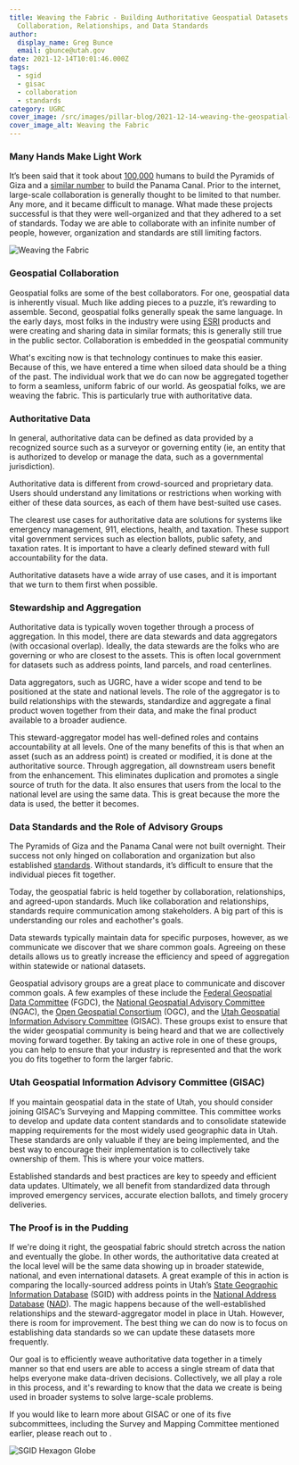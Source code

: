 ```yaml
---
title: Weaving the Fabric - Building Authoritative Geospatial Datasets through
  Collaboration, Relationships, and Data Standards
author:
  display_name: Greg Bunce
  email: gbunce@utah.gov
date: 2021-12-14T10:01:46.000Z
tags:
  - sgid
  - gisac
  - collaboration
  - standards
category: UGRC
cover_image: /src/images/pillar-blog/2021-12-14-weaving-the-geospatial-fabric/weaving_the_fabric.png
cover_image_alt: Weaving the Fabric
---
```



### Many Hands Make Light Work

It’s been said that it took about [100,000](https://www.historymuseum.ca/cmc/exhibitions/civil/egypt/egca12e.html#:~:text=The%20Greek%20historian%20Herodotus%20was,creates%20a%20very%20stable%20structure.) humans to build the Pyramids of Giza and a [similar number](https://www.peoplesworld.org/article/today-in-labor-history-panama-canal-built-by-75-000-opens/) to build the Panama Canal. Prior to the internet, large-scale collaboration is generally thought to be limited to that number. Any more, and it became difficult to manage. What made these projects successful is that they were well-organized and that they adhered to a set of standards. Today we are able to collaborate with an infinite number of people, however, organization and standards are still limiting factors.

![Weaving the Fabric](../../images/pillar-blog/2021-12-14-weaving-the-geospatial-fabric/weaving_the_fabric.png)

### Geospatial Collaboration

Geospatial folks are some of the best collaborators. For one, geospatial data is inherently visual. Much like adding pieces to a puzzle, it’s rewarding to assemble. Second, geospatial folks generally speak the same language. In the early days, most folks in the industry were using [ESRI](https://www.esri.com/en-us/home)
products and were creating and sharing data in similar formats; this is generally still true in the public sector. Collaboration is embedded in the geospatial community

What's exciting now is that technology continues to make this easier. Because of this, we have entered a time when siloed data should be a thing of the past. The individual work that we do can now be aggregated together to form a seamless, uniform fabric of our world. As geospatial folks, we are weaving the fabric. This is particularly true with authoritative data.

### Authoritative Data

In general, authoritative data can be defined as data provided by a recognized source such as a surveyor or governing entity (ie, an entity that is authorized to develop or manage the data, such as a governmental jurisdiction).

Authoritative data is different from crowd-sourced and proprietary data. Users should understand any limitations or restrictions when working with either of these data sources, as each of them have best-suited use cases.

The clearest use cases for authoritative data are solutions for systems like emergency management, 911, elections, health, and taxation. These support vital government services such as election ballots, public safety, and taxation rates. It is important to have a clearly defined steward with full accountability for the data.

Authoritative datasets have a wide array of use cases, and it is important that we turn to them first when possible.

### Stewardship and Aggregation

Authoritative data is typically woven together through a process of aggregation. In this model, there are data stewards and data aggregators (with occasional overlap). Ideally, the data stewards are the folks who are governing or who are closest to the assets. This is often local government for datasets such as address points, land parcels, and road centerlines.

Data aggregators, such as UGRC, have a wider scope and tend to be positioned at the state and national levels. The role of the aggregator is to build relationships with the stewards, standardize and aggregate a final product woven together from their data, and make the final product available to a broader audience.

This steward-aggregator model has well-defined roles and contains accountability at all levels. One of the many benefits of this is that when an asset (such as an address point) is created or modified, it is done at the authoritative source. Through aggregation, all downstream users benefit from the enhancement. This eliminates duplication and promotes a single source of truth for the data. It also ensures that users from the local to the national level are using the same data. This is great because the more the data is used, the better it becomes.

### Data Standards and the Role of Advisory Groups

The Pyramids of Giza and the Panama Canal were not built overnight. Their success not only hinged on collaboration and organization but also established [standards](https://www.fgdc.gov/ngac/meetings/march-2017/ngac-paper-geospatial-standards-a-national-asset.pdf). Without standards, it’s difficult to ensure that the individual pieces fit together.

Today, the geospatial fabric is held together by collaboration, relationships, and agreed-upon standards. Much like collaboration and relationships, standards require communication among stakeholders. A big part of this is understanding our roles and eachother's goals.

Data stewards typically maintain data for specific purposes, however, as we communicate we discover that we share common goals. Agreeing on these details allows us to greatly increase the efficiency and speed of aggregation within statewide or national datasets.

Geospatial advisory groups are a great place to communicate and discover common goals. A few examples of these include the [Federal Geospatial Data Committee](https://www.fgdc.gov/) (FGDC), the [National Geospatial Advisory Committee](https://www.fgdc.gov/ngac) (NGAC), the [Open Geospatial Consortium](https://www.ogc.org/) (OGC), and the [Utah Geospatial Information Advisory Committee](/collaboration/) (GISAC). These groups exist to ensure that the wider geospatial community is being heard and that we are collectively moving forward together. By taking an active role in one of these groups, you can help to ensure that your industry is represented and that the work you do fits together to form the larger fabric.

### Utah Geospatial Information Advisory Committee (GISAC)

If you maintain geospatial data in the state of Utah, you should consider joining GISAC’s Surveying and Mapping committee. This committee works to develop and update data content standards and to consolidate statewide mapping requirements for the most widely used geographic data in Utah. These standards are only valuable if they are being implemented, and the best way to encourage their implementation is to collectively take ownership of them. This is where your voice matters.

Established standards and best practices are key to speedy and efficient data updates. Ultimately, we all benefit from standardized data through improved emergency services, accurate election ballots, and timely grocery deliveries.

### The Proof is in the Pudding

If we're doing it right, the geospatial fabric should stretch across the nation and eventually the globe. In other words, the authoritative data created at the local level will be the same data showing up in broader statewide, national, and even international datasets. A great example of this in action is comparing the locally-sourced address points in Utah’s [State Geographic Information Database](https://opendata.gis.utah.gov/datasets/utah-address-points/explore) (SGID) with address points in the [National Address Database](https://usdot.maps.arcgis.com/apps/instant/minimalist/index.html?appid=2c27531e71b94d48b1a4e12207e7f2c3) ([NAD](https://www.transportation.gov/gis/national-address-database)). The magic happens because of the well-established relationships and the steward-aggregator model in place in Utah. However, there is room for improvement. The best thing we can do now is to focus on establishing data standards so we can update these datasets more frequently.

Our goal is to efficiently weave authoritative data together in a timely manner so that end users are able to access a single stream of data that helps everyone make data-driven decisions. Collectively, we all play a role in this process, and it's rewarding to know that the data we create is being used in broader systems to solve large-scale problems.

If you would like to learn more about GISAC or one of its five subcommittees, including the Survey and Mapping Committee mentioned earlier, please reach out to <Contacts inline subject={frontmatter.title} contactKey='gisac' />.

![SGID Hexagon Globe](../../images/pillar-blog/2021-12-14-weaving-the-geospatial-fabric/hex_globe_sgid.png)
